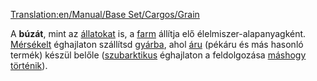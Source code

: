 [[Translation:en/Manual/Base Set/Cargos/Grain]]

{{hu/Rakomány|név=Búza (mérsékelt égövön)
|kép=en/Grain.png|termeli=[[hu/Manual/Base Set/Industries/Farm|farm]]
|fogadja=mérsékelt éghajlaton: [[hu/Manual/Base Set/Industries/Gyár|gyár]] (lásd: szöveges magyarázat)
}}

A '''búzát''', mint az [[hu/Manual/Base Set/Cargos/Állat|állatokat]] is, a [[hu/Manual/Base Set/Industries/Farm|farm]] állítja elő élelmiszer-alapanyagként. [[hu/Manual/Éghajlatok#Mérsékelt|Mérsékelt]] éghajlaton szállítsd [[hu/Manual/Base Set/Industries/Gyár|gyárba]], ahol [[hu/Manual/Base Set/Cargos/Áru|áru]] (pékáru és más hasonló termék) készül belőle ([[hu/Manual/Éghajlatok#Szubarktikus|szubarktikus]] éghajlaton a feldolgozása [[hu/Manual/Base Set/Cargos/Sarki búza|máshogy történik]]).

{{hu/Navbox Rakomány}}